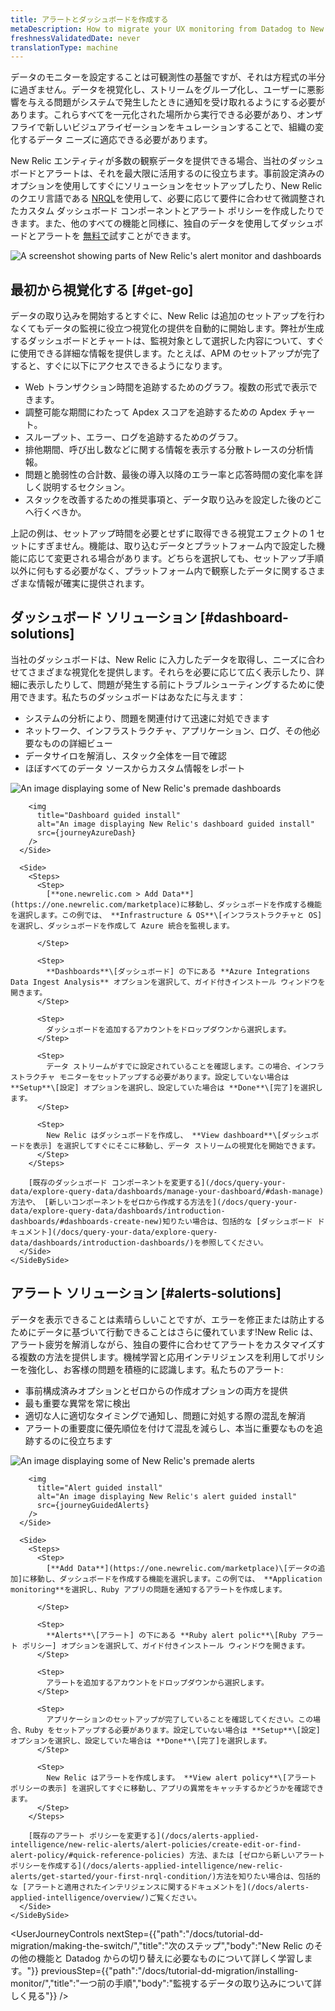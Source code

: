 ```yaml
---
title: アラートとダッシュボードを作成する
metaDescription: How to migrate your UX monitoring from Datadog to New Relic.
freshnessValidatedDate: never
translationType: machine
---
```









データのモニターを設定することは可観測性の基盤ですが、それは方程式の半分に過ぎません。データを視覚化し、ストリームをグループ化し、ユーザーに悪影響を与える問題がシステムで発生したときに通知を受け取れるようにする必要があります。これらすべてを一元化された場所から実行できる必要があり、オンザフライで新しいビジュアライゼーションをキュレーションすることで、組織の変化するデータ ニーズに適応できる必要があります。

New Relic エンティティが多数の観察データを提供できる場合、当社のダッシュボードとアラートは、それを最大限に活用するのに役立ちます。事前設定済みのオプションを使用してすぐにソリューションをセットアップしたり、New Relic のクエリ言語である [NRQL](/docs/query-your-data/nrql-new-relic-query-language/get-started/introduction-nrql-new-relics-query-language/)を使用して、必要に応じて要件に合わせて微調整されたカスタム ダッシュボード コンポーネントとアラート ポリシーを作成したりできます。また、他のすべての機能と同様に、独自のデータを使用してダッシュボードとアラートを [無料で](https://newrelic.com/signup)試すことができます。

<img
  title="Alerts-and-dash"
  alt="A screenshot showing parts of New Relic's alert monitor and dashboards"
  src={journeyAlertsAndDash}
/>

## 最初から視覚化する [#get-go]

データの取り込みを開始するとすぐに、New Relic は追加のセットアップを行わなくてもデータの監視に役立つ視覚化の提供を自動的に開始します。弊社が生成するダッシュボードとチャートは、監視対象として選択した内容について、すぐに使用できる詳細な情報を提供します。たとえば、APM のセットアップが完了すると、すぐに以下にアクセスできるようになります。

* Web トランザクション時間を追跡するためのグラフ。複数の形式で表示できます。
* 調整可能な期間にわたって Apdex スコアを追跡するための Apdex チャート。
* スループット、エラー、ログを追跡するためのグラフ。
* 排他期間、呼び出し数などに関する情報を表示する分散トレースの分析情報。
* 問題と脆弱性の合計数、最後の導入以降のエラー率と応答時間の変化率を詳しく説明するセクション。
* スタックを改善するための推奨事項と、データ取り込みを設定した後のどこへ行くべきか。

上記の例は、セットアップ時間を必要とせずに取得できる視覚エフェクトの 1 セットにすぎません。機能は、取り込むデータとプラットフォーム内で設定した機能に応じて変更される場合があります。どちらを選択しても、セットアップ手順以外に何もする必要がなく、プラットフォーム内で観察したデータに関するさまざまな情報が確実に提供されます。

## ダッシュボード ソリューション [#dashboard-solutions]

当社のダッシュボードは、New Relic に入力したデータを取得し、ニーズに合わせてさまざまな視覚化を提供します。それらを必要に応じて広く表示したり、詳細に表示したりして、問題が発生する前にトラブルシューティングするために使用できます。私たちのダッシュボードはあなたに与えます：

* システムの分析により、問題を関連付けて迅速に対処できます
* ネットワーク、インフラストラクチャ、アプリケーション、ログ、その他必要なものの詳細ビュー
* データサイロを解消し、スタック全体を一目で確認
* ほぼすべてのデータ ソースからカスタム情報をレポート

<CollapserGroup>
  <Collapser
    id="dash-install"
    title="既製のダッシュボードをインストールする"
  >
    <SideBySide>
      <Side>
        <img
          title="Premade dashboards"
          alt="An image displaying some of New Relic's premade dashboards"
          src={journeyInfraDash}
        />

        <img
          title="Dashboard guided install"
          alt="An image displaying New Relic's dashboard guided install"
          src={journeyAzureDash}
        />
      </Side>

      <Side>
        <Steps>
          <Step>
            [**one.newrelic.com > Add Data**](https://one.newrelic.com/marketplace)に移動し、ダッシュボードを作成する機能を選択します。この例では、 **Infrastructure & OS**\[インフラストラクチャと OS]を選択し、ダッシュボードを作成して Azure 統合を監視します。  

          </Step>

          <Step>
            **Dashboards**\[ダッシュボード] の下にある **Azure Integrations Data Ingest Analysis** オプションを選択して、ガイド付きインストール ウィンドウを開きます。
          </Step>

          <Step>
            ダッシュボードを追加するアカウントをドロップダウンから選択します。
          </Step>

          <Step>
            データ ストリームがすでに設定されていることを確認します。この場合、インフラストラクチャ モニターをセットアップする必要があります。設定していない場合は **Setup**\[設定] オプションを選択し、設定していた場合は **Done**\[完了]を選択します。
          </Step>

          <Step>
            New Relic はダッシュボードを作成し、 **View dashboard**\[ダッシュボードを表示] を選択してすぐにそこに移動し、データ ストリームの視覚化を開始できます。
          </Step>
        </Steps>

        [既存のダッシュボード コンポーネントを変更する](/docs/query-your-data/explore-query-data/dashboards/manage-your-dashboard/#dash-manage) 方法や、 [新しいコンポーネントをゼロから作成する方法を](/docs/query-your-data/explore-query-data/dashboards/introduction-dashboards/#dashboards-create-new)知りたい場合は、包括的な [ダッシュボード ドキュメント](/docs/query-your-data/explore-query-data/dashboards/introduction-dashboards/)を参照してください。
      </Side>
    </SideBySide>
  </Collapser>
</CollapserGroup>

## アラート ソリューション [#alerts-solutions]

データを表示できることは素晴らしいことですが、エラーを修正または防止するためにデータに基づいて行動できることはさらに優れています!New Relic は、アラート疲労を解消しながら、独自の要件に合わせてアラートをカスタマイズする複数の方法を提供します。機械学習と応用インテリジェンスを利用してポリシーを強化し、お客様の問題を積極的に認識します。私たちのアラート:

* 事前構成済みオプションとゼロからの作成オプションの両方を提供
* 最も重要な異常を常に検出
* 適切な人に適切なタイミングで通知し、問題に対処する際の混乱を解消
* アラートの重要度に優先順位を付けて混乱を減らし、本当に重要なものを追跡するのに役立ちます

<CollapserGroup>
  <Collapser
    id="alerts-install"
    title="既製のアラートをインストールする"
  >
    <SideBySide>
      <Side>
        <img
          title="Premade alerts"
          alt="An image displaying some of New Relic's premade alerts"
          src={journeyPremadeAlerts}
        />

        <img
          title="Alert guided install"
          alt="An image displaying New Relic's alert guided install"
          src={journeyGuidedAlerts}
        />
      </Side>

      <Side>
        <Steps>
          <Step>
            [**Add Data**](https://one.newrelic.com/marketplace)\[データの追加]に移動し、ダッシュボードを作成する機能を選択します。この例では、 **Application monitoring**を選択し、Ruby アプリの問題を通知するアラートを作成します。  

          </Step>

          <Step>
            **Alerts**\[アラート] の下にある **Ruby alert polic**\[Ruby アラート ポリシー] オプションを選択して、ガイド付きインストール ウィンドウを開きます。
          </Step>

          <Step>
            アラートを追加するアカウントをドロップダウンから選択します。
          </Step>

          <Step>
            アプリケーションのセットアップが完了していることを確認してください。この場合、Ruby をセットアップする必要があります。設定していない場合は **Setup**\[設定] オプションを選択し、設定していた場合は **Done**\[完了]を選択します。
          </Step>

          <Step>
            New Relic はアラートを作成します。 **View alert policy**\[アラート ポリシーの表示] を選択してすぐに移動し、アプリの異常をキャッチするかどうかを確認できます。
          </Step>
        </Steps>

        [既存のアラート ポリシーを変更する](/docs/alerts-applied-intelligence/new-relic-alerts/alert-policies/create-edit-or-find-alert-policy/#quick-reference-policies) 方法、または [ゼロから新しいアラート ポリシーを作成する](/docs/alerts-applied-intelligence/new-relic-alerts/get-started/your-first-nrql-condition/)方法を知りたい場合は、包括的な [アラートと適用されたインテリジェンスに関するドキュメントを](/docs/alerts-applied-intelligence/overview/)ご覧ください。
      </Side>
    </SideBySide>
  </Collapser>
</CollapserGroup>

<UserJourneyControls
  nextStep={{"path":"/docs/tutorial-dd-migration/making-the-switch/","title":"次のステップ","body":"New Relic のその他の機能と Datadog からの切り替えに必要なものについて詳しく学習します。"}}
  previousStep={{"path":"/docs/tutorial-dd-migration/installing-monitor/","title":"一つ前の手順","body":"監視するデータの取り込みについて詳しく見る"}}
/>